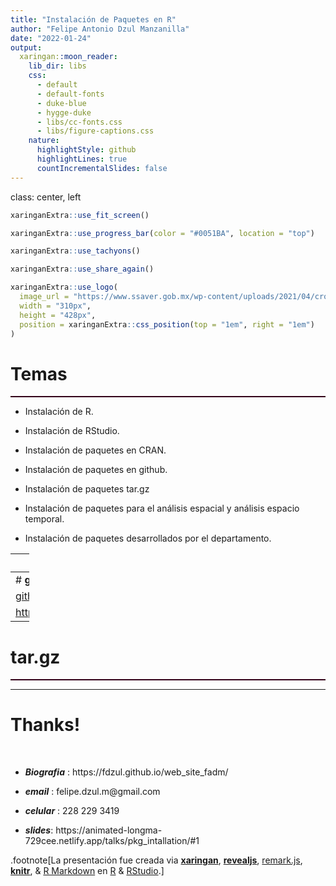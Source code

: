 ```yaml
---
title: "Instalación de Paquetes en R"
author: "Felipe Antonio Dzul Manzanilla"
date: "2022-01-24"
output:
  xaringan::moon_reader:
    lib_dir: libs
    css: 
      - default
      - default-fonts
      - duke-blue
      - hygge-duke
      - libs/cc-fonts.css
      - libs/figure-captions.css
    nature:
      highlightStyle: github
      highlightLines: true
      countIncrementalSlides: false
---
```


class: center, left

```r
xaringanExtra::use_fit_screen()
```

```r
xaringanExtra::use_progress_bar(color = "#0051BA", location = "top")
```

```r
xaringanExtra::use_tachyons()
```

```r
xaringanExtra::use_share_again()
```

```r
xaringanExtra::use_logo(
  image_url = "https://www.ssaver.gob.mx/wp-content/uploads/2021/04/cropped-logoencabezado6abr2.jpg",
  width = "310px",
  height = "428px",
  position = xaringanExtra::css_position(top = "1em", right = "1em")
)
```


# **Temas**
<hr style="height:2px;border-width:0;color:#330019;background-color:#330019">

- Instalación de R.
&nbsp;

- Instalación de RStudio.
&nbsp;

- Instalación de paquetes en CRAN.
&nbsp;

- Instalación de paquetes en github.
&nbsp;

- Instalación de paquetes tar.gz
&nbsp;

- Instalación de paquetes para el análisis espacial y análisis espacio temporal.
&nbsp;

- Instalación de paquetes desarrollados por el departamento.

---
# **CRAN**
<hr style="height:2px;border-width:0;color:#330019;background-color:#330019">


[CRAN The Comprehensive R Archive Network](https://cran.r-project.org/)

[https://cran.r-project.org/](https://cran.r-project.org/)

```r
#install.packages("ggplot2")
```

---
# **github**
<hr style="height:2px;border-width:0;color:#330019;background-color:#330019">


[github](https://github.com/)

[https://github.com/](https://github.com/)


---
# **tar.gz**
<hr style="height:2px;border-width:0;color:#330019;background-color:#330019">




---

# Thanks!

&nbsp;

- ***Biografia*** : https://fdzul.github.io/web_site_fadm/
- ***email***       :     felipe.dzul.m@gmail.com

- ***celular***     :     228 229 3419

- ***slides***:     https://animated-longma-729cee.netlify.app/talks/pkg_intallation/#1




.footnote[La presentación fue creada via [**xaringan**](https://github.com/yihui/xaringan),
[**revealjs**](https://revealjs.com/),
[remark.js](https://remarkjs.com), [**knitr**](http://yihui.name/knitr),
& [R Markdown](https://rmarkdown.rstudio.com) en [R]() & [RStudio](2.R_Scripts/libs/rstudio_leaflet/rstudio_leaflet.css).]

